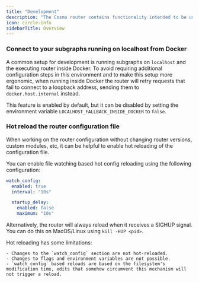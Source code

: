 ```yaml
---
title: "Development"
description: "The Cosmo router contains functionality intended to be used to assist the development of the router and/or subgraphs that are connected through the router. Most of these features should not be enabled for production, since they could impact performance in negative ways."
icon: circle-info
sidebarTitle: Overview
---
```


### Connect to your subgraphs running on localhost from Docker

A common setup for development is running subgraphs on `localhost` and the executing router inside Docker. To avoid requiring additional configuration steps in this environment and to make this setup more ergonomic, when running inside Docker the router will retry requests that fail to connect to a loopback address, sending them to `docker.host.internal` instead.

This feature is enabled by default, but it can be disabled by setting the environment variable `LOCALHOST_FALLBACK_INSIDE_DOCKER` to `false`.

### Hot reload the router configuration file

When working on the router configuration without changing router versions, custom modules, etc, it can be helpful to enable hot reloading of the configuration file.

You can enable file watching based hot config reloading using the following configuration:

```yaml config.yaml
watch_config:
  enabled: true
  interval: "10s"

  startup_delay:
    enabled: false
    maximum: "10s"
```

Alternatively, the router will always reload when it receives a SIGHUP signal. You can do this on MacOS/Linux using `kill -HUP <pid>`.

<Note>
  Hot reloading has some limitations:

    - Changes to the `watch_config` section are not hot-reloaded.
    - Changes to flags and environment variables are not possible.
    - `watch_config` based reloads are based on the filesystem's modification time, edits that somehow circumvent this mechanism will not trigger a reload.

</Note>
